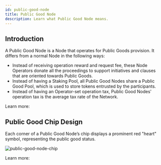 ```yaml
---
id: public-good-node
title: Public Good Node
description: Learn what Public Good Node means.
---
```


## Introduction

A Public Good Node is a Node that operates for Public Goods provision.
It differs from a normal Node in the following ways:

- Instead of receiving operation reward and request fee, these Node Operators donate all the proceedings to support initiatives and clauses that are oriented towards Public Goods.
- Instead of having a Staking Pool, all Public Good Nodes share a Public Good Pool, which is used to store tokens entrusted by the participants.
- Instead of having an Operator-set operation tax, Public Good Nodes' operation tax is the average tax rate of the Network.

Learn more:

<Cards>
  <LinkCard id="network-reward" />
  <LinkCard id="staking-pool" />
  <LinkCard id="operation-tax" />
</Cards>

## Public Good Chip Design

Each corner of a Public Good Node’s chip displays a prominent red "heart" symbol, representing the public good status.

![public-good-node-chip](./assets/public-good-node-chip.png)

Learn more:

<LinkCard id="chip" />
